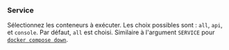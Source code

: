 ### Service

Sélectionnez les conteneurs à exécuter.
Les choix possibles sont : `all`, `api`, et `console`.
Par défaut, `all` est choisi.
Similaire à l'argument `SERVICE` pour [`docker compose down`][docker compose logs].

[docker compose logs]: https://docs.docker.com/reference/cli/docker/compose/logs/